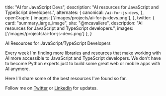 
  title: "AI for JavaScript Devs",
  description: "AI resources for JavaScript and TypeScript developers.",
  alternates: {
    canonical: `/ai-for-js-devs`,
  },
  openGraph: {
    images: ['/images/projects/ai-for-js-devs.png'],
  },
    twitter: {
      card: "summary_large_image",
      site: "@mcavaliere",
      description: "AI resources for JavaScript and TypeScript developers.",
      images: ['/images/projects/ai-for-js-devs.png']
    },
}

<div className="flex flex-row justify-center mb-10 md:mb-28">
  <CoverImage title="AI for JavaScript Devs" src="/images/projects/ai-for-js-devs.png" width={303} height={153} />
</div>

<Heading1 className="mb-4 text-center">AI Resources for JavaScript/TypeScript Developers</Heading1>

Every week I'm finding more libraries and resources that make working with AI more accessible to JavaScript and TypeScript developers. We don't have to become Python experts just to build some great web or mobile apps with AI anymore.

Here I'll share some of the best resources I've found so far.

Follow me on [Twitter](https://twitter.com/mcavaliere) or [LinkedIn](https://www.linkedin.com/in/mikecavaliere) for updates.

<AIResourcesTable />

